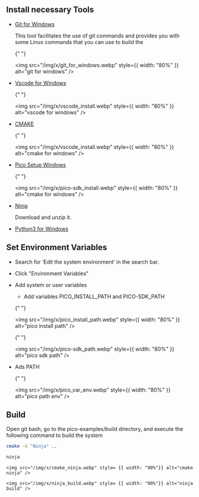 ## Install necessary Tools

- [Git for Windows](https://github.com/git-for-windows/git/releases/download/v2.47.1.windows.1/Git-2.47.1-64-bit.exe)

  This tool facilitates the use of git commands and provides you with some Linux commands that you can use to build the

  {" "}

  <img
    src="/img/x/git_for_windows.webp"
    style={{ width: "80%" }}
    alt="git for windows"
  />

- [Vscode for Windows](https://code.visualstudio.com/download)

  {" "}

  <img
    src="/img/x/vscode_install.webp"
    style={{ width: "80%" }}
    alt="vscode for windows"
  />

- [CMAKE](https://github.com/Kitware/CMake/releases/download/v3.31.1/cmake-3.31.1-windows-x86_64.msi)

  {" "}

  <img
    src="/img/x/vscode_install.webp"
    style={{ width: "80%" }}
    alt="cmake for windows"
  />

- [Pico Setup Windows](https://github.com/raspberrypi/pico-setup-windows/releases/latest/download/pico-setup-windows-x64-standalone.exe)

  {" "}

  <img
    src="/img/x/pico-sdk_install.webp"
    style={{ width: "80%" }}
    alt="cmake for windows"
  />

- [Ninja](https://github.com/ninja-build/ninja/releases)

  Download and unzip it.

- [Python3 for Windows](https://www.python.org/downloads/windows/)

## Set Environment Variables

- Search for ‘Edit the system environment’ in the search bar.

- Click "Environment Variables"

- Add system or user variables

  - Add variables PICO_INSTALL_PATH and PICO-SDK_PATH

  {" "}

  <img
    src="/img/x/pico_install_path.webp"
    style={{ width: "80%" }}
    alt="pico install path"
  />

  {" "}

  <img
    src="/img/x/pico-sdk_path.webp"
    style={{ width: "80%" }}
    alt="pico sdk path"
  />

- Ads PATH

  {" "}

  <img
    src="/img/x/pico_var_env.webp"
    style={{ width: "80%" }}
    alt="pico path env"
  />

## Build

Open git bash, go to the pico-examples/build directory, and execute the following command to build the system

```bash
cmake -G "Ninja" ..

ninja
```

    <img src="/img/x/cmake_ninja.webp" style= {{ width: "80%"}} alt="cmake ninja" />

    <img src="/img/x/ninja_build.webp" style= {{ width: "80%"}} alt="ninja build" />
